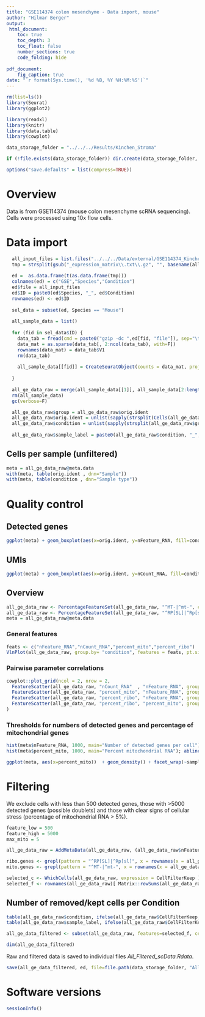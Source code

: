 ```yaml
---
title: "GSE114374 colon mesenchyme - Data import, mouse"
author: "Hilmar Berger"
output: 
 html_document:
    toc: true
    toc_depth: 3
    toc_float: false
    number_sections: true
    code_folding: hide
    
pdf_document:
    fig_caption: true
date: "`r format(Sys.time(), '%d %B, %Y %H:%M:%S')`"
---
```


```r
rm(list=ls())
library(Seurat)
library(ggplot2)

library(readxl)
library(knitr)
library(data.table)
library(cowplot)

data_storage_folder = "../../../Results/Kinchen_Stroma"

if (!file.exists(data_storage_folder)) dir.create(data_storage_folder, recursive=T)

options("save.defaults" = list(compress=TRUE))

```

# Overview

Data is from GSE114374 (mouse colon mesenchyme scRNA sequencing). Cells were processed using 10x flow cells.  


# Data import

```r
  all_input_files = list.files("../../../Data/external/GSE114374_Kinchen_Stroma", pattern = "*txt.gz", full.names = T)
  tmp = strsplit(gsub("_expression_matrix\\.txt\\.gz", "", basename(all_input_files)),"_")
  
  ed =  as.data.frame(t(as.data.frame(tmp)))
  colnames(ed) = c("GSE","Species","Condition")
  ed$file = all_input_files
  ed$ID = paste0(ed$Species, "_", ed$Condition)
  rownames(ed) <- ed$ID
  
  sel_data = subset(ed, Species == "Mouse")
  
  all_sample_data = list()
  
  for (fid in sel_data$ID) {
    data_tab = fread(cmd = paste0("gzip -dc ",ed[fid, "file"]), sep="\t")
    data_mat = as.sparse(data_tab[, 2:ncol(data_tab), with=F])
    rownames(data_mat) = data_tab$V1
    rm(data_tab)
    
    all_sample_data[[fid]] = CreateSeuratObject(counts = data_mat, project = fid)
    
  }
  
  all_ge_data_raw = merge(all_sample_data[[1]], all_sample_data[2:length(all_sample_data)])
  rm(all_sample_data)
  gc(verbose=F)

  all_ge_data_raw$group = all_ge_data_raw$orig.ident
  all_ge_data_raw$orig.ident = unlist(sapply(strsplit(Cells(all_ge_data_raw), "-"), `[`,2))
  all_ge_data_raw$condition = unlist(sapply(strsplit(all_ge_data_raw$group, "_"), `[`,2))
  
  all_ge_data_raw$sample_label = paste0(all_ge_data_raw$condition, "_", all_ge_data_raw$orig.ident)


```

## Cells per sample (unfiltered)

```r
meta = all_ge_data_raw@meta.data
with(meta, table(orig.ident , dnn="Sample"))
with(meta, table(condition , dnn="Sample type"))

```

# Quality control

## Detected genes

```r
ggplot(meta) + geom_boxplot(aes(x=orig.ident, y=nFeature_RNA, fill=condition)) + theme(axis.text.x = element_text(angle=45, hjust=1)) + ylab("Number of detected genes") + xlab("Sample") + scale_y_log10()
```

## UMIs

```r
ggplot(meta) + geom_boxplot(aes(x=orig.ident, y=nCount_RNA, fill=condition)) + theme(axis.text.x = element_text(angle=45, hjust=1)) + ylab("Total RNA counts") + xlab("Sample") + scale_y_log10()
```


## Overview

```r
all_ge_data_raw <- PercentageFeatureSet(all_ge_data_raw, "^MT-|^mt-", col.name = "percent_mito")
all_ge_data_raw <- PercentageFeatureSet(all_ge_data_raw, "^RP[SL]|^Rp[sl]", col.name = "percent_ribo")
meta = all_ge_data_raw@meta.data
```

### General features

```r
feats <- c("nFeature_RNA","nCount_RNA","percent_mito","percent_ribo")
VlnPlot(all_ge_data_raw, group.by= "condition", features = feats, pt.size = 0.01,ncol = 2) + NoLegend()
```

### Pairwise parameter correlations

```r
cowplot::plot_grid(ncol = 2, nrow = 2, 
  FeatureScatter(all_ge_data_raw, "nCount_RNA"  , "nFeature_RNA", group.by = "condition", pt.size = .5) + guides(colour = guide_legend(override.aes = list(size=4))),
  FeatureScatter(all_ge_data_raw, "percent_mito", "nFeature_RNA", group.by = "condition", pt.size = .5) + guides(colour = guide_legend(override.aes = list(size=4))),
  FeatureScatter(all_ge_data_raw, "percent_ribo", "nFeature_RNA", group.by = "condition", pt.size = .5) + guides(colour = guide_legend(override.aes = list(size=4))),
  FeatureScatter(all_ge_data_raw, "percent_ribo", "percent_mito", group.by = "condition", pt.size = .5) + guides(colour = guide_legend(override.aes = list(size=4)))
)

```


### Thresholds for numbers of detected genes and percentage of mitochondrial genes

```r
hist(meta$nFeature_RNA, 1000, main="Number of detected genes per cell"); abline(v=c(500,5000), col="red")
hist(meta$percent_mito, 1000, main="Percent mitochondrial RNA"); abline(v=5, col="red")
```

```r
ggplot(meta, aes(x=percent_mito))  + geom_density() + facet_wrap(~sample_label) + geom_vline(xintercept = 5,  col="red")
```


# Filtering 

We exclude cells with less than 500 detected genes, those with >5000 detected genes (possible doublets) and those with clear signs of cellular stress (percentage of mitochondrial RNA > 5%). 

```r
feature_low = 500
feature_high = 5000
max_mito = 5

all_ge_data_raw = AddMetaData(all_ge_data_raw, (all_ge_data_raw$nFeature_RNA > feature_low) & (all_ge_data_raw$nFeature_RNA < feature_high) & (all_ge_data_raw$percent_mito < max_mito), col.name="CellFilterKeep")

ribo.genes <- grepl(pattern = "^RP[SL]|^Rp[sl]", x = rownames(x = all_ge_data_raw@assays$RNA))
mito.genes <- grepl(pattern = "^MT-|^mt-", x = rownames(x = all_ge_data_raw@assays$RNA))

selected_c <- WhichCells(all_ge_data_raw, expression = CellFilterKeep )
selected_f <- rownames(all_ge_data_raw)[ Matrix::rowSums(all_ge_data_raw) >= 2 & !(ribo.genes | mito.genes)]
```


## Number of removed/kept cells per Condition

```r
table(all_ge_data_raw$condition, ifelse(all_ge_data_raw$CellFilterKeep, "Keep","Remove") )
table(all_ge_data_raw$sample_label, ifelse(all_ge_data_raw$CellFilterKeep, "Keep","Remove") )
```


```r
all_ge_data_filtered <- subset(all_ge_data_raw, features=selected_f, cells=selected_c)

dim(all_ge_data_filtered)
```

Raw and filtered data is saved to individual files *All_Filtered_scData.Rdata*.

```r
save(all_ge_data_filtered, ed, file=file.path(data_storage_folder, "All_Filtered_scData.Rdata"), compress = T)
```


# Software versions

```r
sessionInfo()
```

